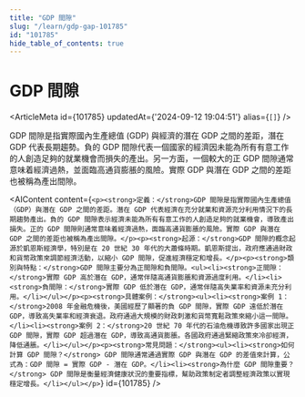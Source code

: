 ```yaml
---
title: "GDP 間隙"
slug: "/learn/gdp-gap-101785"
id: "101785"
hide_table_of_contents: true
---
```



# GDP 間隙

<ArticleMeta id={101785} updatedAt={'2024-09-12 19:04:51'} alias={`[]`} />
<div className='border-solid border-b border-t-0 my-4 border-[var(--ifm-color-gray-300)]' />

GDP 間隙是指實際國內生產總值 (GDP) 與經濟的潛在 GDP 之間的差距，潛在 GDP 代表長期趨勢。負的 GDP 間隙代表一個國家的經濟因未能為所有有意工作的人創造足夠的就業機會而損失的產出。另一方面，一個較大的正 GDP 間隙通常意味着經濟過熱，並面臨高通貨膨脹的風險。實際 GDP 與潛在 GDP 之間的差距也被稱為產出間隙。

<AIContent content={`<p><strong>定義：</strong>GDP 間隙是指實際國內生產總值（GDP）與潛在 GDP 之間的差距。潛在 GDP 代表經濟在充分就業和資源充分利用情況下的長期趨勢產出。負的 GDP 間隙表示經濟未能為所有有意工作的人創造足夠的就業機會，導致產出損失。正的 GDP 間隙則通常意味着經濟過熱，面臨高通貨膨脹的風險。實際 GDP 與潛在 GDP 之間的差距也被稱為產出間隙。</p><p><strong>起源：</strong>GDP 間隙的概念起源於凱恩斯經濟學，特別是在 20 世紀 30 年代的大蕭條時期。凱恩斯提出，政府應通過財政和貨幣政策來調節經濟活動，以縮小 GDP 間隙，促進經濟穩定和增長。</p><p><strong>類別與特點：</strong>GDP 間隙主要分為正間隙和負間隙。<ul><li><strong>正間隙：</strong>實際 GDP 高於潛在 GDP，通常伴隨高通貨膨脹和資源過度利用。</li><li><strong>負間隙：</strong>實際 GDP 低於潛在 GDP，通常伴隨高失業率和資源未充分利用。</li></ul></p><p><strong>具體案例：</strong><ul><li><strong>案例 1：</strong>2008 年金融危機後，美國經歷了顯著的負 GDP 間隙，實際 GDP 遠低於潛在 GDP，導致高失業率和經濟衰退。政府通過大規模的財政刺激和貨幣寬鬆政策來縮小這一間隙。</li><li><strong>案例 2：</strong>20 世紀 70 年代的石油危機導致許多國家出現正 GDP 間隙，實際 GDP 超過潛在 GDP，導致高通貨膨脹。各國政府通過緊縮政策來冷卻經濟，降低通脹。</li></ul></p><p><strong>常見問題：</strong><ul><li><strong>如何計算 GDP 間隙？</strong> GDP 間隙通常通過實際 GDP 與潛在 GDP 的差值來計算，公式為：GDP 間隙 = 實際 GDP - 潛在 GDP。</li><li><strong>為什麼 GDP 間隙重要？</strong> GDP 間隙是衡量經濟健康狀況的重要指標，幫助政策制定者調整經濟政策以實現穩定增長。</li></ul></p>`} id={101785} />
